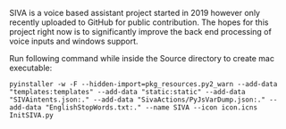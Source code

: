 SIVA is a voice based assistant project started in 2019 however only recently uploaded to GitHub for public contribution.
The hopes for this project right now is to significantly improve the back end processing of voice inputs and windows support.

Run following command while inside the Source directory to create mac executable:

`pyinstaller -w -F --hidden-import=pkg_resources.py2_warn --add-data "templates:templates" --add-data "static:static" --add-data "SIVAintents.json:." --add-data "SivaActions/PyJsVarDump.json:." --add-data "EnglishStopWords.txt:." --name SIVA --icon icon.icns InitSIVA.py`
